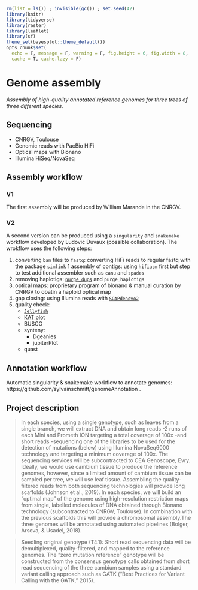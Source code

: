 ```r
rm(list = ls()) ; invisible(gc()) ; set.seed(42)
library(knitr)
library(tidyverse)
library(raster)
library(leaflet)
library(sf)
theme_set(bayesplot::theme_default())
opts_chunk$set(
  echo = F, message = F, warning = F, fig.height = 6, fig.width = 8,
  cache = T, cache.lazy = F)
```


# Genome assembly

*Assembly of high-quality annotated reference genomes for three trees of three different species.*

## Sequencing

* CNRGV, Toulouse
* Genomic reads with PacBio HiFi
* Optical maps with Bionano
* Illumina HiSeq/NovaSeq

## Assembly workflow

### V1

The first assembly will be produced by William Marande in the CNRGV.

### V2

A second version can be produced using a `singularity` and `snakemake` workflow developed by Ludovic Duvaux (possible collaboration).
The wrokflow uses the following steps:

1. converting `bam` files to `fastq`: converting HiFi reads to regular fastq with the package `simlink`
1 assembly of contigs: using `hifiasm` first but step to test additional assembler such as `canu` and `spades`
1. removing haplotigs: [`purge_dups`](https://github.com/dfguan/purge_dups) and `purge_haplotigs`
1. optical maps: proprietary program of bionano & manual curation by CNRGV to obatin a haploid optical map
1. gap closing: using Illumina reads with [`SOAPdenovo2`](https://sourceforge.net/projects/soapdenovo2/files/GapCloser/bin/r6/)
1. quality check:
    * [`Jellyfish`](https://github.com/gmarcais/Jellyfish)
    * [KAT plot](https://www.researchgate.net/publication/309161336_The_present_and_future_of_de_novo_whole-genome_assembly)
    * BUSCO
    * synteny:
        * Dgeanies
        * jupiterPlot
    * quast

## Annotation workflow

Automatic singularity & snakemake workflow to annotate genomes: https://github.com/sylvainschmitt/genomeAnnotation .

## Project description

> In each species, using a single genotype, such as leaves from a single branch, we will extract DNA and obtain long reads -2 runs of each Mini and Prometh ION targeting a total coverage of 100x -and short reads -sequencing one of the libraries to be used for the detection of mutations (below) using Illumina NovaSeq6000  technology  and  targeting  a  minimum  coverage  of  100x.  The  sequencing  services  will  be subcontracted to CEA Genoscope, Evry. Ideally, we would use cambium tissue to produce the reference genomes, however, since a limited amount of cambium tissue can be sampled per tree, we will use leaf tissue. Assembling the quality-filtered reads from both sequencing technologies will provide long scaffolds (Johnson et al., 2019). In each species, we will build an “optimal map” of the genome using high-resolution restriction   maps   from   single,   labelled   molecules   of   DNA   obtained   through   Bionano   technology (subcontracted  to  CNRGV,  Toulouse).  In  combination  with  the  previous  scaffolds  this  will provide  a chromosomal assembly.The three genomes will be annotated using automated pipelines (Bolger, Arsova, & Usadel, 2018).

> Seedling original genotype (T4.1): Short read sequencing data will be demultiplexed, quality-filtered, and mapped to the reference genomes. The “zero mutation reference” genotype will be constructed from the consensus genotype  calls  obtained  from  short  read  sequencing  of  the  three  cambium  samples  using  a standard variant calling approach such as  GATK (“Best Practices for Variant Calling with the GATK,” 2015).
